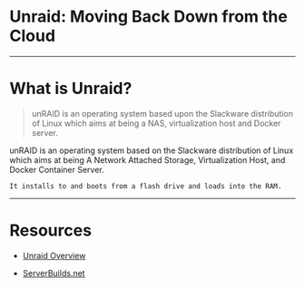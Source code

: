
<Head>
  <title>Unraid: Moving Back Down from the Cloud</title>
</Head>

# Unraid: Moving Back Down from the Cloud

---

# What is Unraid?

<blockquote>
	unRAID is an operating system based upon the Slackware distribution of Linux which aims at being a NAS, virtualization host and Docker server.
</blockquote>

<Notes>
	unRAID is an operating system based on the Slackware distribution of Linux which aims at being A Network Attached Storage, Virtualization Host, and Docker Container Server.

	It installs to and boots from a flash drive and loads into the RAM.
</Notes>

---

# Resources

- [Unraid Overview](https://wiki.unraid.net/UnRAID_6/Overview)

- [ServerBuilds.net](https://www.serverbuilds.net/)